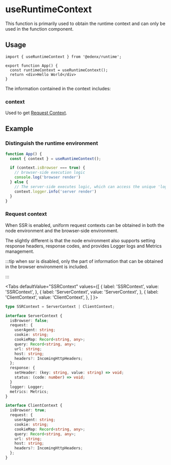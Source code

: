 # useRuntimeContext

This function is primarily used to obtain the runtime context and can only be used in the function component.

## Usage

```tsx
import { useRuntimeContext } from '@edenx/runtime';

export function App() {
  const runtimeContext = useRuntimeContext();
  return <div>Hello World</div>
}
```

The information contained in the context includes:

### context

Used to get [Request Context](#request-context).

## Example

### Distinguish the runtime environment

```ts
function App() {
  const { context } = useRuntimeContext();

  if (context.isBrowser === true) {
    // browser-side execution logic
    console.log('browser render')
  } else {
    // The server-side executes logic, which can access the unique 'logger' attribute
    context.logger.info('server render')
  }
}
```

### Request context

When SSR is enabled, uniform request contexts can be obtained in both the node environment and the browser-side environment.

The slightly different is that the node environment also supports setting response headers, response codes, and provides Logger logs and Metrics management.

:::tip
when ssr is disabled, only the part of information that can be obtained in the browser environment is included.

:::


<Tabs
  defaultValue="SSRContext"
  values={[
    { label: 'SSRContext', value: 'SSRContext', },
    { label: 'ServerContext', value: 'ServerContext', },
    { label: 'ClientContext', value: 'ClientContext', },
  ]
}>
<TabItem value="SSRContext">

```ts
type SSRContext = ServerContext | ClientContext;
```

</TabItem>
<TabItem value="ServerContext">

```ts
interface ServerContext {
  isBrowser: false;
  request: {
    userAgent: string;
    cookie: string;
    cookieMap: Record<string, any>;
    query: Record<string, any>;
    url: string;
    host: string;
    headers?: IncomingHttpHeaders;
  };
  response: {
    setHeader: (key: string, value: string) => void;
    status: (code: number) => void;
  }
  logger: Logger;
  metrics: Metrics;
}
```

</TabItem>
<TabItem value="ClientContext">

```ts
interface ClientContext {
  isBrowser: true;
  request: {
    userAgent: string;
    cookie: string;
    cookieMap: Record<string, any>;
    query: Record<string, any>;
    url: string;
    host: string;
    headers?: IncomingHttpHeaders;
  };
}
```

</TabItem>
</Tabs>

